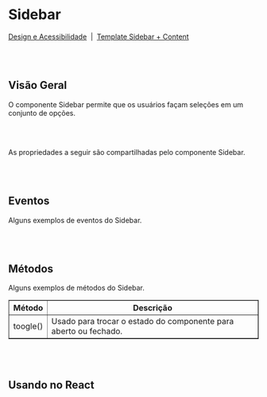 
# Sidebar

[Design e Acessibilidade](https://www.figma.com/design/2bBnJVKkG09JPWCFBIcD1y/%5BDS%5D-Components?m=auto&node-id=3970-215415&t=TyXNmrAZbhl7DmWw-1)
&nbsp;|&nbsp;
[Template Sidebar + Content](https://takenet.github.io/blip-ds/?path=/docs/templates-portal-sidebar-content--vis%C3%A3o-geral)

<br></br>

## Visão Geral

O componente Sidebar permite que os usuários façam seleções em um conjunto de opções.

<Canvas of={SidebarStories.Properties}></Canvas>

<Meta isTemplate />

<br></br>

As propriedades a seguir são compartilhadas pelo componente Sidebar.

<Controls />

<br></br>

## Eventos

Alguns exemplos de eventos do Sidebar.

<Source of={SidebarStories.Events} />

<br></br>

## Métodos

Alguns exemplos de métodos do Sidebar.
<table border="1">
  <thead>
    <tr>
      <th>Método</th>
      <th>Descrição</th>
    </tr>
  </thead>
  <tbody>
    <tr>
      <td>toogle()</td>
      <td>Usado para trocar o estado do componente para aberto ou fechado.</td>
    </tr>
  </tbody>
</table>


<Source of={SidebarStories.Methods} />

<br></br>

## Usando no React

<Source of={SidebarStories.FrameworkReact} />
